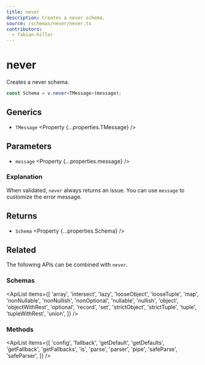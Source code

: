 ```yaml
---
title: never
description: Creates a never schema.
source: /schemas/never/never.ts
contributors:
  - fabian-hiller
---
```



# never

Creates a never schema.

```ts
const Schema = v.never<TMessage>(message);
```

## Generics

- `TMessage` <Property {...properties.TMessage} />

## Parameters

- `message` <Property {...properties.message} />

### Explanation

When validated, `never` always returns an issue. You can use `message` to customize the error message.

## Returns

- `Schema` <Property {...properties.Schema} />

## Related

The following APIs can be combined with `never`.

### Schemas

<ApiList
  items={[
    'array',
    'intersect',
    'lazy',
    'looseObject',
    'looseTuple',
    'map',
    'nonNullable',
    'nonNullish',
    'nonOptional',
    'nullable',
    'nullish',
    'object',
    'objectWithRest',
    'optional',
    'record',
    'set',
    'strictObject',
    'strictTuple',
    'tuple',
    'tupleWithRest',
    'union',
  ]}
/>

### Methods

<ApiList
  items={[
    'config',
    'fallback',
    'getDefault',
    'getDefaults',
    'getFallback',
    'getFallbacks',
    'is',
    'parse',
    'parser',
    'pipe',
    'safeParse',
    'safeParser',
  ]}
/>
